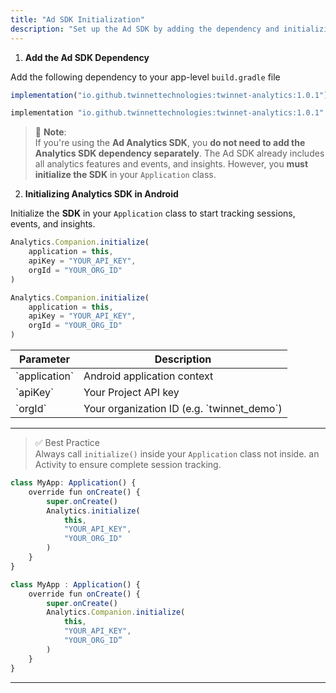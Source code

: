 ```yaml
---
title: "Ad SDK Initialization"
description: "Set up the Ad SDK by adding the dependency and initializing it in your Application class to start capturing ad-related insights."
---
```



1. **Add the Ad SDK Dependency**

Add the following dependency to your app-level `build.gradle` file

<CodeGroup>

```javascript Kotlin
implementation("io.github.twinnettechnologies:twinnet-analytics:1.0.1");
```

```javascript Java
implementation "io.github.twinnettechnologies:twinnet-analytics:1.0.1"
```

</CodeGroup>

> 📝 **Note**: <br/>
If you're using the **Ad Analytics SDK**, you **do not need to add the Analytics SDK dependency separately**.  The Ad SDK already includes all analytics features and events, and insights.
However, you **must initialize the SDK** in your `Application` class.

2. **Initializing Analytics SDK in Android**

Initialize the **SDK** in your `Application` class to start tracking sessions, events, and insights.

<CodeGroup>

```javascript Kotlin
Analytics.Companion.initialize(
    application = this,
    apiKey = "YOUR_API_KEY",
    orgId = "YOUR_ORG_ID"
)
```

```javascript Java
Analytics.Companion.initialize(
    application = this,
    apiKey = "YOUR_API_KEY",
    orgId = "YOUR_ORG_ID"
)
```

</CodeGroup>

<Accordion title="Parameter Reference">

<table class="event-table">
  <thead>
    <tr>
      <th>Parameter</th>
      <th>Description</th>
    </tr>
  </thead>
  <tbody>
    <tr>
      <td>`application`</td>
      <td>Android application context</td>
    </tr>
    <tr>
      <td>`apiKey`</td>
      <td>Your Project API key</td>
    </tr>
    <tr>
      <td>`orgId`</td>
      <td>Your organization ID (e.g. `twinnet_demo`)</td>
    </tr>
  </tbody>
</table>
 
</Accordion>


---

>✅ Best Practice <br/>
Always call `initialize()` inside your `Application` class not inside. an Activity to ensure complete session tracking.


<CodeGroup>

```javascript Kotlin
class MyApp: Application() {
    override fun onCreate() {
        super.onCreate()
        Analytics.initialize(
            this,
            "YOUR_API_KEY",
            "YOUR_ORG_ID"
        )
    }
}
```

```javascript Java
class MyApp : Application() {
    override fun onCreate() {
        super.onCreate()
        Analytics.Companion.initialize(
            this,
            "YOUR_API_KEY",
            "YOUR_ORG_ID”
        )
    }
}
```

</CodeGroup>

---
